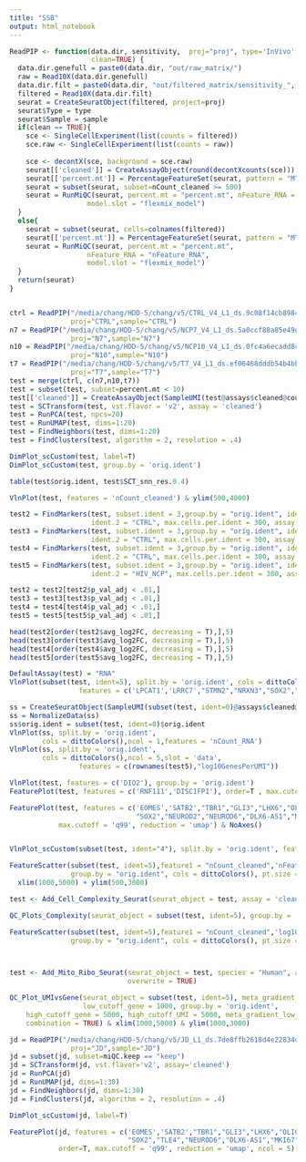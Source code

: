 ```yaml
---
title: "SSB"
output: html_notebook
---
```



```r
ReadPIP <- function(data.dir, sensitivity,  proj="proj", type='InVivo',sample='sample',
                    clean=TRUE) {
  data.dir.genefull = paste0(data.dir, "out/raw_matrix/")
  raw = Read10X(data.dir.genefull)
  data.dir.filt = paste0(data.dir, "out/filtered_matrix/sensitivity_", sensitivity)
  filtered = Read10X(data.dir.filt)
  seurat = CreateSeuratObject(filtered, project=proj)
  seurat$Type = type
  seurat$Sample = sample
  if(clean == TRUE){
    sce <- SingleCellExperiment(list(counts = filtered))
    sce.raw <- SingleCellExperiment(list(counts = raw))
    
    sce <- decontX(sce, background = sce.raw)
    seurat[['cleaned']] = CreateAssayObject(round(decontXcounts(sce)))
    seurat[['percent.mt']] = PercentageFeatureSet(seurat, pattern = "MT-",assay = 'cleaned')
    seurat = subset(seurat, subset=nCount_cleaned >= 500)
    seurat = RunMiQC(seurat, percent.mt = "percent.mt", nFeature_RNA = "nFeature_cleaned", 
                   model.slot = "flexmix_model")
  }
  else{
    seurat = subset(seurat, cells=colnames(filtered))
    seurat[['percent.mt']] = PercentageFeatureSet(seurat, pattern = "MT-")
    seurat = RunMiQC(seurat, percent.mt = "percent.mt", 
                   nFeature_RNA = "nFeature_RNA", 
                   model.slot = "flexmix_model")
  }
  return(seurat)
}


ctrl = ReadPIP("/media/chang/HDD-5/chang/v5/CTRL_V4_L1_ds.9c08f14cb89849cb8296e859a5fb7e41/", "5", 
               proj="CTRL",sample="CTRL")
n7 = ReadPIP("/media/chang/HDD-5/chang/v5/NCP7_V4_L1_ds.5a0ccf88a85e49d8a89bb5063179ae98/", "5", 
               proj="N7",sample="N7")
n10 = ReadPIP("/media/chang/HDD-5/chang/v5/NCP10_V4_L1_ds.0fc4a6ecadd8418084290c4b0ec087a3/", "5", 
               proj="N10",sample="N10")
t7 = ReadPIP("/media/chang/HDD-5/chang/v5/T7_V4_L1_ds.ef06468dddb54b4bbb3f2e42d00a55ae/", "5", 
               proj="T7",sample="T7")
test = merge(ctrl, c(n7,n10,t7))
test = subset(test, subset=percent.mt < 10)
test[['cleaned']] = CreateAssayObject(SampleUMI(test@assays$cleaned@counts,max.umi = 4000, upsample = F))
test = SCTransform(test, vst.flavor = 'v2', assay = 'cleaned')
test = RunPCA(test, npcs=20)
test = RunUMAP(test, dims=1:20)
test = FindNeighbors(test, dims=1:20)
test = FindClusters(test, algorithm = 2, resolution = .4)

DimPlot_scCustom(test, label=T)
DimPlot_scCustom(test, group.by = 'orig.ident')

table(test$orig.ident, test$SCT_snn_res.0.4)

VlnPlot(test, features = 'nCount_cleaned') & ylim(500,4000)

test2 = FindMarkers(test, subset.ident = 3,group.by = "orig.ident", ident.1 = "HIV_NCP", 
                    ident.2 = "CTRL", max.cells.per.ident = 300, assay = "cleaned")
test3 = FindMarkers(test, subset.ident = 3,group.by = "orig.ident", ident.1 = "T7_SSB", 
                    ident.2 = "CTRL", max.cells.per.ident = 300, assay = "cleaned")
test4 = FindMarkers(test, subset.ident = 3,group.by = "orig.ident", ident.1 = "MMLV_NCP", 
                    ident.2 = "CTRL", max.cells.per.ident = 300, assay = "cleaned")
test5 = FindMarkers(test, subset.ident = 3,group.by = "orig.ident", ident.1 = "MMLV_NCP", 
                    ident.2 = "HIV_NCP", max.cells.per.ident = 300, assay = "cleaned")

test2 = test2[test2$p_val_adj < .01,]
test3 = test3[test3$p_val_adj < .01,]
test4 = test4[test4$p_val_adj < .01,]
test5 = test5[test5$p_val_adj < .01,]

head(test2[order(test2$avg_log2FC, decreasing = T),],5)
head(test3[order(test3$avg_log2FC, decreasing = T),],5)
head(test4[order(test4$avg_log2FC, decreasing = T),],5)
head(test5[order(test5$avg_log2FC, decreasing = T),],5)

DefaultAssay(test) = "RNA"
VlnPlot(subset(test, ident=5), split.by = 'orig.ident', cols = dittoColors(),ncol = 3,slot = 'counts',
                 features = c('LPCAT1','LRRC7',"STMN2","NRXN3","SOX2","NKAIN2",'CNTNAP2',"GLI3",'nCount_cleaned'))

ss = CreateSeuratObject(SampleUMI(subset(test, ident=0)@assays$cleaned@counts,max.umi = 2000, upsample = F))
ss = NormalizeData(ss)
ss$orig.ident = subset(test, ident=0)$orig.ident
VlnPlot(ss, split.by = 'orig.ident',
        cols = dittoColors(),ncol = 1,features = 'nCount_RNA')
VlnPlot(ss, split.by = 'orig.ident',
        cols = dittoColors(),ncol = 5,slot = 'data',
                 features = c(rownames(test5),"log10GenesPerUMI"))

VlnPlot(test, features = c('DIO2'), group.by = 'orig.ident')
FeaturePlot(test, features = c('RNF111','DISC1FP1'), order=T , max.cutoff = 'q99', reduction = 'umap') & NoAxes()

FeaturePlot(test, features = c('EOMES','SATB2',"TBR1","GLI3","LHX6","OLIG2","AQP4","FEZF2",
                               "SOX2","NEUROD2","NEUROD6","DLX6-AS1","MKI67","AIF1","CLDN5","DCN"), order=T , 
            max.cutoff = 'q99', reduction = 'umap') & NoAxes()


VlnPlot_scCustom(subset(test, ident="4"), split.by = 'orig.ident', features = c('nCount_cleaned','nFeature_cleaned'))&ylim(500,3000)

FeatureScatter(subset(test, ident=5),feature1 = "nCount_cleaned",'nFeature_cleaned', 
               group.by = "orig.ident", cols = dittoColors(), pt.size = 2) + 
  xlim(1000,5000) + ylim(500,3000)

test <- Add_Cell_Complexity_Seurat(seurat_object = test, assay = 'cleaned',overwrite = TRUE)

QC_Plots_Complexity(seurat_object = subset(test, ident=5), group.by = 'orig.ident') + ylim(0.9,.99)

FeatureScatter(subset(test, ident=5),feature1 = "nCount_cleaned",'log10GenesPerUMI', 
               group.by = "orig.ident", cols = dittoColors(), pt.size = 2)  + xlim(1000,4000)



test <- Add_Mito_Ribo_Seurat(seurat_object = test, species = "Human", assay = 'cleaned',
                             overwrite = TRUE)

QC_Plot_UMIvsGene(seurat_object = subset(test, ident=5), meta_gradient_name = "percent_ribo", 
                  low_cutoff_gene = 1000, group.by = 'orig.ident',
    high_cutoff_gene = 5000, high_cutoff_UMI = 5000, meta_gradient_low_cutoff = 1, 
    combination = TRUE) & xlim(1000,5000) & ylim(1000,3000)

jd = ReadPIP("/media/chang/HDD-5/chang/v5/JD_L1_ds.7de8ffb2618d4e22834d540a7b6042e3/", "5", 
               proj="JD",sample="JD")
jd = subset(jd, subset=miQC.keep == "keep")
jd = SCTransform(jd, vst.flavor='v2', assay='cleaned')
jd = RunPCA(jd)
jd = RunUMAP(jd, dims=1:30)
jd = FindNeighbors(jd, dims=1:30)
jd = FindClusters(jd, algorithm = 2, resolution = .4)

DimPlot_scCustom(jd, label=T)

FeaturePlot(jd, features = c('EOMES','SATB2',"TBR1","GLI3","LHX6","OLIG2","AQP4","FEZF2","DLX1","DLX2",
                             "SOX2","TLE4","NEUROD6","DLX6-AS1","MKI67","HOPX","BCL11B","OLIG1","SP8","BCAS1"), 
            order=T, max.cutoff = 'q99', reduction = 'umap', ncol = 5) & NoAxes()

```

